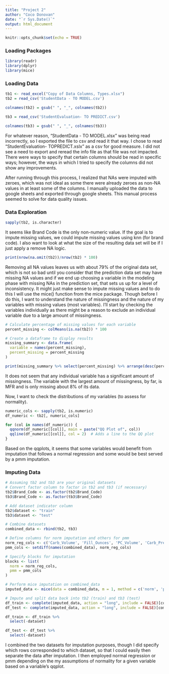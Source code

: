 ```yaml
---
title: "Project 2"
author: "Coco Donovan"
date: "`r Sys.Date()`"
output: html_document
---
```


```r
knitr::opts_chunk$set(echo = TRUE)
```

### Loading Packages

```r
library(readr)
library(dplyr)
library(mice)
```

### Loading Data

```r
tb1 <- read_excel("Copy of Data Columns, Types.xlsx")
tb2 = read_csv('StudentData - TO MODEL.csv')

colnames(tb2) = gsub(" ", "_", colnames(tb2))

tb3 = read_csv('StudentEvaluation- TO PREDICT.csv')

colnames(tb3) = gsub(" ", "_", colnames(tb3))
```

For whatever reason, "StudentData - TO MODEL.xlsx" was being read incorrectly, so I exported the file to csv and read it that way. I chose to read "StudentEvaluation- TOPREDICT.xslx" as a csv for good measure. I did not see a need to export and reread the info file as that file was not impacted. There were ways to specify that certain columns should be read in specific ways; however, the ways in which I tried to specify the columns did not show any improvements.

After running through this process, I realized that NAs were imputed with zeroes, which was not ideal as some there were already zeroes as non-NA values in at least some of the columns. I manually uploaded the data to google sheets and exported through google sheets. This manual process seemed to solve for data quality issues.

### Data Exploration

```r
sapply(tb2, is.character)
```

It seems like Brand Code is the only non-numeric value. If the goal is to impute missing values, we could impute missing values using knn (for brand code). I also want to look at what the size of the resulting data set will be if I just apply a remove NA logic.

```r
print(nrow(na.omit(tb2))/nrow(tb2) * 100)
```

Removing all NA values leaves us with about 79% of the original data set, which is not so bad until you consider that the prediction data set may have missing NA values and if we end up choosing a variable in the modeling phase with missing NAs in the prediction set, that sets us up for a level of inconsistency. It might just make sense to impute missing values and to do this I will use the mice() function from the mice package. Though before I do this, I want to understand the nature of missingness and the nature of my variables with missing values (most variables). I'll start by checking the variables individually as there might be a reason to exclude an individual variable due to a large amount of missingness.

```r
# Calculate percentage of missing values for each variable
percent_missing <- colMeans(is.na(tb2)) * 100

# Create a dataframe to display results
missing_summary <- data.frame(
  variable = names(percent_missing),
  percent_missing = percent_missing
)

print(missing_summary %>% select(percent_missing) %>% arrange(desc(percent_missing)) %>% head())
```

It does not seem that any individual variable has a significant amount of missingness. The variable with the largest amount of missingness, by far, is MFR and is only missing about 8% of its data.

Now, I want to check the distributions of my variables (to assess for normality).

```r
numeric_cols <- sapply(tb2, is.numeric)
df_numeric <- tb2[, numeric_cols]

for (col in names(df_numeric)) {
  qqnorm(df_numeric[[col]], main = paste("QQ Plot of", col))
  qqline(df_numeric[[col]], col = 2)  # Adds a line to the QQ plot
}
```

Based on the qqplots, it seems that some variables would benefit from imputation that follows a normal regression and some would be best served by a pmm imputation.

### Imputing Data

```r
# Assuming tb2 and tb3 are your original datasets
# Convert factor column to factor in tb2 and tb3 (if necessary)
tb2$Brand_Code <- as.factor(tb2$Brand_Code)
tb3$Brand_Code <- as.factor(tb3$Brand_Code)

# Add dataset indicator column
tb2$dataset <- "train"
tb3$dataset <- "test"

# Combine datasets
combined_data <- rbind(tb2, tb3)

# Define columns for norm imputation and others for pmm
norm_reg_cols <- c('Carb_Volume', 'Fill_Ounces', 'PC_Volume', 'Carb_Pressure', 'Carb_Temp', 'Carb_Pressure1', 'PH')
pmm_cols <- setdiff(names(combined_data), norm_reg_cols)

# Specify blocks for imputation
blocks <- list(
  norm = norm_reg_cols,
  pmm = pmm_cols
)

# Perform mice imputation on combined_data
imputed_data <- mice(data = combined_data, m = 1, method = c('norm', 'pmm'), blocks = blocks, seed = 500)

# Impute and split data back into tb2 (train) and tb3 (test)
df_train <- complete(imputed_data, action = "long", include = FALSE)[combined_data$dataset == "train", ]
df_test <- complete(imputed_data, action = "long", include = FALSE)[combined_data$dataset == "test", ]

df_train <- df_train %>%
  select(-dataset)

df_test <- df_test %>%
  select(-dataset)
```

I combined the two datasets for imputation purposes, though I did specify which rows corresponded to which dataset, so that I could easily then separate the data after imputation. I then employed normal regression or pmm depending on the my assumptions of normality for a given variable based on a variable's qqplot.
